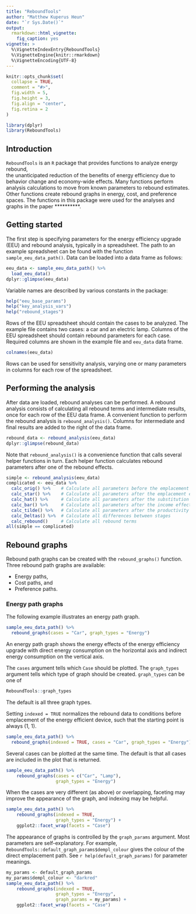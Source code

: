 ```yaml
---
title: "ReboundTools"
author: "Matthew Kuperus Heun"
date: "`r Sys.Date()`"
output: 
  rmarkdown::html_vignette:
    fig_caption: yes
vignette: >
  %\VignetteIndexEntry{ReboundTools}
  %\VignetteEngine{knitr::rmarkdown}
  %\VignetteEncoding{UTF-8}
---
```


```r
knitr::opts_chunk$set(
  collapse = TRUE,
  comment = "#>", 
  fig.width = 5,
  fig.height = 3,
  fig.align = "center",
  fig.retina = 2
)
```

```r
library(dplyr)
library(ReboundTools)
```


## Introduction

`ReboundTools` is an `R` package that provides functions to analyze 
energy rebound,  
the unanticipated reduction 
of the benefits of energy efficiency 
due to behavior change and economy-wide effects.
Many functions perform analysis calculations to move from 
known parameters to rebound estimates.
Other functions create rebound graphs in 
energy, cost, and preference spaces.
The functions in this package were used for the 
analyses and graphs in the paper **********.


## Getting started

The first step is specifying parameters for the energy efficiency upgrade (EEU)
and rebound analysis, 
typically in a spreadsheet.
The path to an example spreadsheet can be found with the function `sample_eeu_data_path()`.
Data can be loaded into a data frame as follows:

```r
eeu_data <- sample_eeu_data_path() %>% 
  load_eeu_data()
dplyr::glimpse(eeu_data)
```

Variable names are described by various constants in the package:

```r
help("eeu_base_params")
help("key_analysis_vars")
help("rebound_stages")
```

Rows of the EEU spreadsheet should contain the cases to be analyzed.
The example file contains two cases: 
a car and an electric lamp.
Columns of the EEU spreadsheet should contain rebound parameters for each case.
Required columns are shown in the example file and `eeu_data` data frame.

```r
colnames(eeu_data)
```

Rows can be used for sensitivity analysis, varying one or many parameters in columns 
for each row of the spreadsheet.


## Performing the analysis

After data are loaded, rebound analyses can be performed.
A rebound analysis consists of calculating all rebound terms and intermediate results, 
once for each row of the EEU data frame.
A convenient function to perform the rebound analysis is `rebound_analysis()`.
Columns for intermediate and final results are added to the right of the data frame.

```r
rebound_data <- rebound_analysis(eeu_data)
dplyr::glimpse(rebound_data)
```

Note that `rebound_analysis()` is a convenience function that calls several 
helper functions in turn.
Each helper function calculates rebound parameters after one of the rebound effects.

```r
simple <- rebound_analysis(eeu_data)
complicated <- eeu_data %>% 
  calc_orig() %>%    # Calculate all parameters before the emplacement effect
  calc_star() %>%    # Calculate all parameters after the emplacement effect
  calc_hat() %>%     # Calculate all parameters after the substitution effect
  calc_bar() %>%     # Calculate all parameters after the income effect
  calc_tilde() %>%   # Calculate all parameters after the productivity effect
  calc_Deltas() %>%  # Calculate all differences between stages
  calc_rebound()     # Calculate all rebound terms
all(simple == complicated)
```


## Rebound graphs

Rebound path graphs can be created with the `rebound_graphs()` function.
Three rebound path graphs are available:

   * Energy paths,
   * Cost paths, and
   * Preference paths.


### Energy path graphs

The following example illustrates an energy path graph. 

```r
sample_eeu_data_path() %>% 
  rebound_graphs(cases = "Car", graph_types = "Energy")
```

An energy path graph shows the energy effects of the energy efficiency upgrade
with direct energy consumption on the horizontal axis and
indirect energy consumption on the vertical axis.

The `cases` argument tells which `Case` should be plotted.
The `graph_types` argument tells which type of graph should be created. 
`graph_types` can be one of
```r
ReboundTools::graph_types
```
The default is all three graph types.

Setting `indexed = TRUE` normalizes the rebound data to conditions
before emplacement of the energy efficient device, 
such that the starting point is always (1, 1).

```r
sample_eeu_data_path() %>% 
  rebound_graphs(indexed = TRUE, cases = "Car", graph_types = "Energy")
```

Several cases can be plotted at the same time.
The default is that all cases are included in the plot that is returned.

```r
sample_eeu_data_path() %>% 
    rebound_graphs(cases = c("Car", "Lamp"), 
                   graph_types = "Energy")
```

When the cases are very different (as above) or overlapping, 
faceting may improve the appearance of the graph, and indexing
may be helpful.

```r
sample_eeu_data_path() %>% 
    rebound_graphs(indexed = TRUE,
                   graph_types = "Energy") +
    ggplot2::facet_wrap(facets = "Case")
```

The appearance of graphs is controlled by the `graph_params` argument.
Most parameters are self-explanatory.
For example, `ReboundTools::default_graph_params$dempl_colour` 
gives the colour of the direct emplacement path.
See `r help(default_graph_params)` for parameter meanings. 

```r
my_params <- default_graph_params
my_params$dempl_colour <- "darkred"
sample_eeu_data_path() %>% 
    rebound_graphs(indexed = TRUE,
                   graph_types = "Energy", 
                   graph_params = my_params) +
    ggplot2::facet_wrap(facets = "Case")
```
